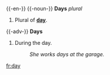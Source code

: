 {{-en-}}
{{-noun-}}
'''Days''' ''plural''
# Plural of '''[[day]]'''.

{{-adv-}}
'''Days'''
# During the day.
#:''She works days at the garage.''


{{stub}}

[[fr:day]]